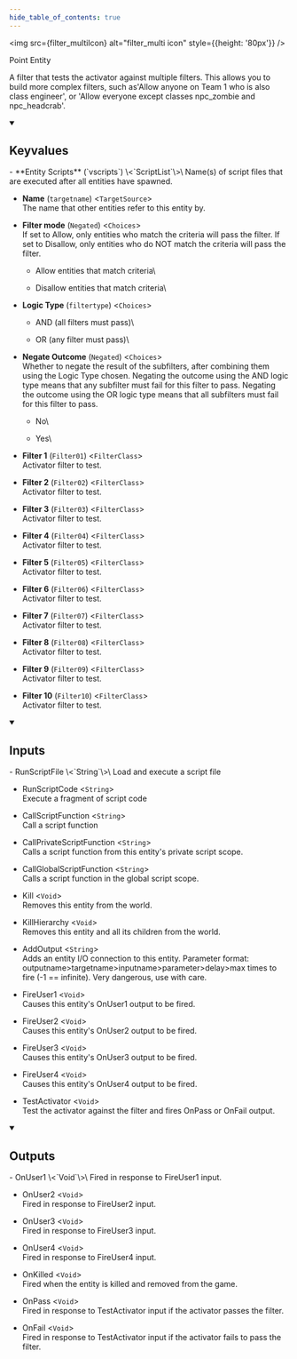```yaml
---
hide_table_of_contents: true
---
```


<!---
!!!!!!
THIS PAGE IS AUTOGENERATED FROM GAME FGD DEFINITIONS!
DO NOT EDIT MANUALLY!
!!!!!!

In order to make edits, you can make an annotation file in /fgd_dump_overrides
-->



<img src={filter_multiIcon} alt="filter_multi icon" style={{height: '80px'}} />

Point Entity

A filter that tests the activator against multiple filters. This allows you to build more complex filters, such as'Allow anyone on Team 1 who is also class engineer', or 'Allow everyone except classes npc_zombie and npc_headcrab'.

<details open>
<summary><h2>Keyvalues</h2></summary>
- **Entity Scripts** (`vscripts`) \<`ScriptList`\>\
Name(s) of script files that are executed after all entities have spawned.

- **Name** (`targetname`) \<`TargetSource`\>\
The name that other entities refer to this entity by.

- **Filter mode** (`Negated`) \<`Choices`\>\
If set to Allow, only entities who match the criteria will pass the filter. If set to Disallow, only entities who do NOT match the criteria will pass the filter.
  - Allow entities that match criteria\
    
  - Disallow entities that match criteria\
    


- **Logic Type** (`filtertype`) \<`Choices`\>
  - AND (all filters must pass)\
    
  - OR (any filter must pass)\
    


- **Negate Outcome** (`Negated`) \<`Choices`\>\
Whether to negate the result of the subfilters, after combining them using the Logic Type chosen.
Negating the outcome using the AND logic type means that any subfilter must fail for this filter to pass.
Negating the outcome using the OR logic type means that all subfilters must fail for this filter to pass.
  - No\
    
  - Yes\
    


- **Filter 1** (`Filter01`) \<`FilterClass`\>\
Activator filter to test.

- **Filter 2** (`Filter02`) \<`FilterClass`\>\
Activator filter to test.

- **Filter 3** (`Filter03`) \<`FilterClass`\>\
Activator filter to test.

- **Filter 4** (`Filter04`) \<`FilterClass`\>\
Activator filter to test.

- **Filter 5** (`Filter05`) \<`FilterClass`\>\
Activator filter to test.

- **Filter 6** (`Filter06`) \<`FilterClass`\>\
Activator filter to test.

- **Filter 7** (`Filter07`) \<`FilterClass`\>\
Activator filter to test.

- **Filter 8** (`Filter08`) \<`FilterClass`\>\
Activator filter to test.

- **Filter 9** (`Filter09`) \<`FilterClass`\>\
Activator filter to test.

- **Filter 10** (`Filter10`) \<`FilterClass`\>\
Activator filter to test.


 </details>
<details open>
<summary><h2>Inputs</h2></summary>
- RunScriptFile \<`String`\>\
Load and execute a script file

- RunScriptCode \<`String`\>\
Execute a fragment of script code

- CallScriptFunction \<`String`\>\
Call a script function

- CallPrivateScriptFunction \<`String`\>\
Calls a script function from this entity's private script scope.

- CallGlobalScriptFunction \<`String`\>\
Calls a script function in the global script scope.

- Kill \<`Void`\>\
Removes this entity from the world.

- KillHierarchy \<`Void`\>\
Removes this entity and all its children from the world.

- AddOutput \<`String`\>\
Adds an entity I/O connection to this entity. Parameter format: outputname&gt;targetname>inputname&gt;parameter&gt;delay&gt;max times to fire (-1 == infinite). Very dangerous, use with care.

- FireUser1 \<`Void`\>\
Causes this entity's OnUser1 output to be fired.

- FireUser2 \<`Void`\>\
Causes this entity's OnUser2 output to be fired.

- FireUser3 \<`Void`\>\
Causes this entity's OnUser3 output to be fired.

- FireUser4 \<`Void`\>\
Causes this entity's OnUser4 output to be fired.

- TestActivator \<`Void`\>\
Test the activator against the filter and fires OnPass or OnFail output.


 </details>
<details open>
<summary><h2>Outputs</h2></summary>
- OnUser1 \<`Void`\>\
Fired in response to FireUser1 input.

- OnUser2 \<`Void`\>\
Fired in response to FireUser2 input.

- OnUser3 \<`Void`\>\
Fired in response to FireUser3 input.

- OnUser4 \<`Void`\>\
Fired in response to FireUser4 input.

- OnKilled \<`Void`\>\
Fired when the entity is killed and removed from the game.

- OnPass \<`Void`\>\
Fired in response to TestActivator input if the activator passes the filter.

- OnFail \<`Void`\>\
Fired in response to TestActivator input if the activator fails to pass the filter.


 </details>